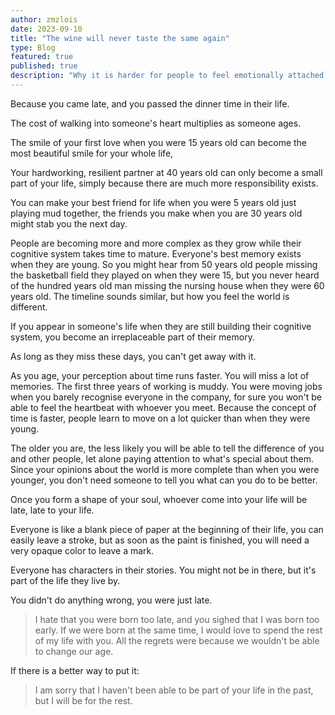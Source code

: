 ```yaml
---
author: zmzlois
date: 2023-09-10
title: "The wine will never taste the same again"
type: Blog
featured: true
published: true
description: "Why it is harder for people to feel emotionally attached when they are older"
---
```

Because you came late, and you passed the dinner time in their life.

The cost of walking into someone's heart multiplies as someone ages.

The smile of your first love when you were 15 years old can become the most beautiful smile for your whole life,

Your hardworking, resilient partner at 40 years old can only become a small part of your life, simply because there are much more responsibility exists.

You can make your best friend for life when you were 5 years old just playing mud together,  the friends you make when you are 30 years old might stab you the next day.

People are becoming more and more complex as they grow while their cognitive system takes time to mature. Everyone's best memory exists when they are young. So you might hear from 50 years old people missing the basketball field they played on when they were 15, but you never heard of the hundred years old man missing the nursing house when they were 60 years old. The timeline sounds similar, but how you feel the world is different.

If you appear in someone's life when they are still building their cognitive system, you become an irreplaceable part of their memory.

As long as they miss these days, you can't get away with it.

As you age, your perception about time runs faster. You will miss a lot of memories. The first three years of working is muddy. You were moving jobs when you barely recognise everyone in the company, for sure you won't be able to feel the heartbeat with whoever you meet. Because the concept of time is faster, people learn to move on a lot quicker than when they were young.

The older you are, the less likely you will be able to tell the difference of you and other people, let alone paying attention to what's special about them. Since your opinions about the world is more complete than when you were younger, you don't need someone to tell you what can you do to be better. 

Once you form a shape of your soul, whoever come into your life will be late, late to your life.

Everyone is like a blank piece of paper at the beginning of their life, you can easily leave a stroke, but as soon as the paint is finished, you will need a very opaque color to leave a mark.

Everyone has characters in their stories. You might not be in there, but it's part of the life they live by.

You didn't do anything wrong, you were just late.

> I hate that you were born too late, and you sighed that I was born too early.
> If we were born at the same time, I would love to spend the rest of my life with you.
> All the regrets were because we wouldn't be able to change our age.

If there is a better way to put it:
> I am sorry that I haven't been able to be part of your life in the past, but I will be for the rest.